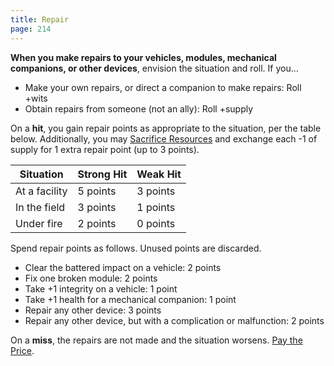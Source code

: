 ```yaml
---
title: Repair
page: 214
---
```


**When you make repairs to your vehicles, modules, mechanical companions, or other devices**, envision the situation and roll. If you...

- Make your own repairs, or direct a companion to make repairs: Roll +wits
- Obtain repairs from someone (not an ally): Roll +supply

On a **hit**, you gain repair points as appropriate to the situation, per the table below. Additionally, you may [Sacrifice Resources](starforged/moves/suffer/sacrifice_resources) and exchange each -1 of supply for 1 extra repair point (up to 3 points).

| Situation     | Strong Hit | Weak Hit |
| ------------- | ---------- | -------- |
| At a facility | 5 points   | 3 points |
| In the field  | 3 points   | 1 points |
| Under fire    | 2 points   | 0 points |

Spend repair points as follows. Unused points are discarded.

- Clear the battered impact on a vehicle: 2 points
- Fix one broken module: 2 points
- Take +1 integrity on a vehicle: 1 point
- Take +1 health for a mechanical companion: 1 point
- Repair any other device: 3 points
- Repair any other device, but with a complication or malfunction: 2 points

On a **miss**, the repairs are not made and the situation worsens. [Pay the Price](starforged/moves/fate/pay_the_price).
